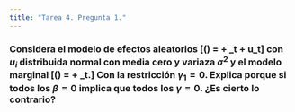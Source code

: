 ```yaml
---
title: "Tarea 4. Pregunta 1."
---
```


### Considera el modelo de efectos aleatorios \[\log(\frac{P(Y_{it} = 1)}{1- P(Y_{it} = 1)}) = \alpha + \beta_t + u_t\]  con $u_i$ distribuida normal con media cero y variaza $\sigma^2$ y el modelo marginal \[\log(\frac{P(Y_{it} = 1)}{1- P(Y_{it} = 1)}) = \alpha + \gamma_t.\] Con la restricción $\gamma_1 = 0$. Explica porque si todos los $\beta = 0$ implica que todos los $\gamma  = 0$. ¿Es cierto lo contrario? 

